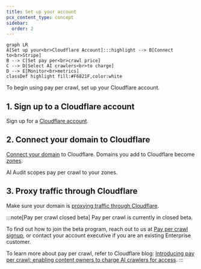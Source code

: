 ```yaml
---
title: Set up your account
pcx_content_type: concept
sidebar:
  order: 2
---
```



```mermaid
graph LR
A[Set up your<br>Cloudflare Account]:::highlight --> B[Connect to<br>Stripe]
B --> C[Set pay per<br>crawl price]
C --> D[Select AI crawlers<br>to charge]
D --> E[Monitor<br>metrics]
classDef highlight fill:#F6821F,color:white
```

To begin using pay per crawl, set up your Cloudflare account.

## 1. Sign up to a Cloudflare account

Sign up for a [Cloudflare account](https://dash.cloudflare.com/sign-up).

## 2. Connect your domain to Cloudflare

[Connect your domain](/fundamentals/manage-domains/add-site/) to Cloudflare. Domains you add to Cloudflare become [zones](/fundamentals/concepts/accounts-and-zones/#zones).

AI Audit scopes pay per crawl to your zones.

## 3. Proxy traffic through Cloudflare

Make sure your domain is [proxying traffic through Cloudflare](/fundamentals/concepts/how-cloudflare-works/#cloudflare-as-a-reverse-proxy).

:::note[Pay per crawl closed beta]
Pay per crawl is currently in closed beta.

To find out how to join the beta program, reach out to us at [Pay per crawl signup](http://www.cloudflare.com/paypercrawl-signup/), or contact your account executive if you are an existing Enterprise customer.

To learn more about pay per crawl, refer to Cloudflare blog: [Introducing pay per crawl: enabling content owners to charge AI crawlers for access](https://blog.cloudflare.com/introducing-pay-per-crawl/).
:::